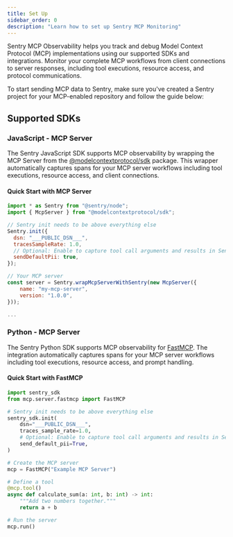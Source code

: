 ```yaml
---
title: Set Up
sidebar_order: 0
description: "Learn how to set up Sentry MCP Monitoring"
---
```


Sentry MCP Observability helps you track and debug Model Context Protocol (MCP) implementations using our supported SDKs and integrations. Monitor your complete MCP workflows from client connections to server responses, including tool executions, resource access, and protocol communications.

To start sending MCP data to Sentry, make sure you've created a Sentry project for your MCP-enabled repository and follow the guide below:

## Supported SDKs

### JavaScript - MCP Server

<VersionRequirement
  product="MCP Observability"
  sdk="Node SDK"
  minVersion="9.46.0"
/>

The Sentry JavaScript SDK supports MCP observability by wrapping the MCP Server from the [@modelcontextprotocol/sdk](https://www.npmjs.com/package/@modelcontextprotocol/sdk) package. This wrapper automatically captures spans for your MCP server workflows including tool executions, resource access, and client connections.

#### Quick Start with MCP Server

```javascript
import * as Sentry from "@sentry/node";
import { McpServer } from "@modelcontextprotocol/sdk";

// Sentry init needs to be above everything else
Sentry.init({
  dsn: "___PUBLIC_DSN___",
  tracesSampleRate: 1.0,
  // Optional: Enable to capture tool call arguments and results in Sentry, which may include PII
  sendDefaultPii: true,
});

// Your MCP server
const server = Sentry.wrapMcpServerWithSentry(new McpServer({
    name: "my-mcp-server",
    version: "1.0.0",
}));

...
```

### Python - MCP Server

<VersionRequirement
  product="MCP Observability"
  sdk="Python SDK"
  minVersion="2.43.0"
/>

The Sentry Python SDK supports MCP observability for [FastMCP](https://gofastmcp.com/getting-started/welcome). The integration automatically captures spans for your MCP server workflows including tool executions, resource access, and prompt handling.

#### Quick Start with FastMCP

```python
import sentry_sdk
from mcp.server.fastmcp import FastMCP

# Sentry init needs to be above everything else
sentry_sdk.init(
    dsn="___PUBLIC_DSN___",
    traces_sample_rate=1.0,
    # Optional: Enable to capture tool call arguments and results in Sentry, which may include PII
    send_default_pii=True,
)

# Create the MCP server
mcp = FastMCP("Example MCP Server")

# Define a tool
@mcp.tool()
async def calculate_sum(a: int, b: int) -> int:
    """Add two numbers together."""
    return a + b

# Run the server
mcp.run()
```
